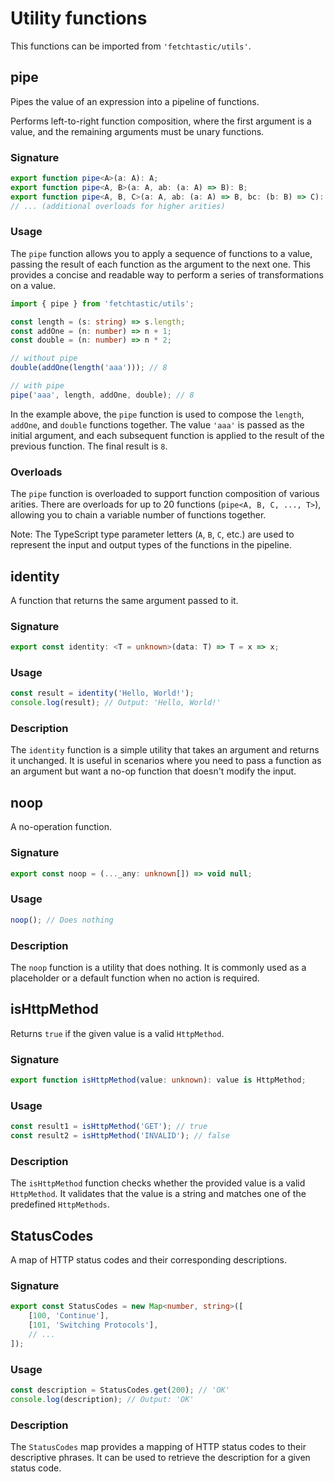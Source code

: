 # Utility functions

This functions can be imported from `'fetchtastic/utils'`.

## pipe

Pipes the value of an expression into a pipeline of functions.

Performs left-to-right function composition, where the first argument is a value, and the remaining arguments must be unary functions.

### Signature

```typescript
export function pipe<A>(a: A): A;
export function pipe<A, B>(a: A, ab: (a: A) => B): B;
export function pipe<A, B, C>(a: A, ab: (a: A) => B, bc: (b: B) => C): C;
// ... (additional overloads for higher arities)
```

### Usage

The `pipe` function allows you to apply a sequence of functions to a value, passing the result of each function as the argument to the next one. This provides a concise and readable way to perform a series of transformations on a value.

```typescript
import { pipe } from 'fetchtastic/utils';

const length = (s: string) => s.length;
const addOne = (n: number) => n + 1;
const double = (n: number) => n * 2;

// without pipe
double(addOne(length('aaa'))); // 8

// with pipe
pipe('aaa', length, addOne, double); // 8
```

In the example above, the `pipe` function is used to compose the `length`, `addOne`, and `double` functions together. The value `'aaa'` is passed as the initial argument, and each subsequent function is applied to the result of the previous function. The final result is `8`.

### Overloads

The `pipe` function is overloaded to support function composition of various arities. There are overloads for up to 20 functions (`pipe<A, B, C, ..., T>`), allowing you to chain a variable number of functions together.

Note: The TypeScript type parameter letters (`A`, `B`, `C`, etc.) are used to represent the input and output types of the functions in the pipeline.

## identity

A function that returns the same argument passed to it.

### Signature

```typescript
export const identity: <T = unknown>(data: T) => T = x => x;
```

### Usage

```typescript
const result = identity('Hello, World!');
console.log(result); // Output: 'Hello, World!'
```

### Description

The `identity` function is a simple utility that takes an argument and returns it unchanged. It is useful in scenarios where you need to pass a function as an argument but want a no-op function that doesn't modify the input.

## noop

A no-operation function.

### Signature

```typescript
export const noop = (..._any: unknown[]) => void null;
```

### Usage

```typescript
noop(); // Does nothing
```

### Description

The `noop` function is a utility that does nothing. It is commonly used as a placeholder or a default function when no action is required.

## isHttpMethod

Returns `true` if the given value is a valid `HttpMethod`.

### Signature

```typescript
export function isHttpMethod(value: unknown): value is HttpMethod;
```

### Usage

```typescript
const result1 = isHttpMethod('GET'); // true
const result2 = isHttpMethod('INVALID'); // false
```

### Description

The `isHttpMethod` function checks whether the provided value is a valid `HttpMethod`. It validates that the value is a string and matches one of the predefined `HttpMethods`.

## StatusCodes

A map of HTTP status codes and their corresponding descriptions.

### Signature

```typescript
export const StatusCodes = new Map<number, string>([
    [100, 'Continue'],
    [101, 'Switching Protocols'],
    // ...
]);
```

### Usage

```typescript
const description = StatusCodes.get(200); // 'OK'
console.log(description); // Output: 'OK'
```

### Description

The `StatusCodes` map provides a mapping of HTTP status codes to their descriptive phrases. It can be used to retrieve the description for a given status code.
